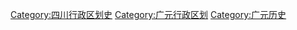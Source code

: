 [[Category:四川行政区划史|Category:四川行政区划史]]
[[Category:广元行政区划|Category:广元行政区划]]
[[Category:广元历史|Category:广元历史]]